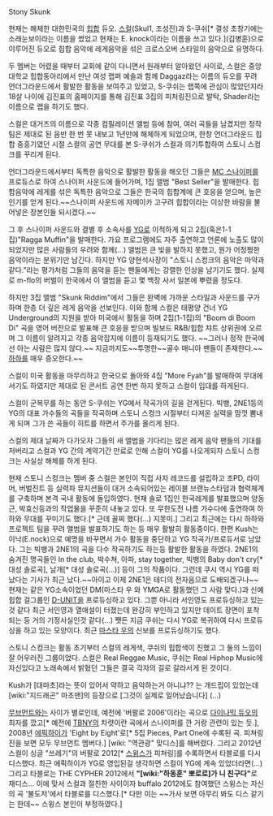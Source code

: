 Stony Skunk

현재는 해체한 대한민국의 [[힙합]] 듀오. [[스컬]](Skul1, 조성진)과 S-쿠쉬[* 결성 초창기에는 소래눈보이라는 이름을 썼었고 현재는 E. knock이라는 이름을 쓰고 있다.](김병훈)으로 이루어진 듀오로 힙합 음악에 레게음악을 섞은 크로스오버 스타일의 음악으로 유명하다.

두 멤버는 어렸을 때부터 교회에 같이 다니면서 원래부터 알아왔던 사이로, 스컬은 중앙대학교 힙합동아리에서 만난 여성 랩퍼 예솔과 함께 Daggaz라는 이름의 듀오를 꾸려 언더그라운드에서 활발한 활동을 보여주고 있었고, S-쿠쉬는 랩쪽에 관심이 많았던지라 18살 나이에 김진표의 홈페이지를 통해 김진표 3집의 피처링진으로 발탁, Shader라는 이름으로 랩을 하기도 했다.

스컬은 대거즈의 이름으로 각종 컴필레이션 앨범 등에 참여, 여러 곡들을 남겼지만 정작 팀은 제대로 된 음반 한 번 못 내보고 1년만에 해체하게 되었으며, 한창 언더그라운드 힙합 중흥기였던 시절 스컬의 공연 무대를 본 S-쿠쉬가 스컬과 의기투합하여 스토니 스컹크를 꾸리게 된다.

언더그라운드에서부터 독특한 음악으로 활발한 활동을 해오던 그들은 [[MC 스나이퍼]]를 프로듀스로 하여 스나이퍼 사운드에 들어가며, 1집 앨범 "Best Seller"을 발매한다. 힙합음악에 레게를 섞은 독특한 음악으로 그들은 한국의 힙합계에 큰 호응을 얻으며, 높은 인기를 얻게 된다.~~스나이퍼 사운드에 자메이카 고구려 힙합이라는 이상한 바람을 불어넣은 장본인들 되시겠다.~~

그 후 스나이퍼 사운드와 결별 후 소속사를 [[YG]]로 이적하게 되고 2집(혹은1-1집)"Ragga Muffin"을 발매한다. 가요 프로그램에도 자주 출연하고 언론에 노출도 많이 되었지만 많은 사람들의 우려와 함께(...) 앨범은 큰 빛을 발하지 못했고, 뭔가 어정쩡한 음악이라는 분위기만 남긴다. 하지만 YG 양현석사장이 "스토니 스컹크의 음악은 마약과 같다."라는 평가처럼 그들의 음악을 듣는 팬들에게는 강렬한 인상을 남기기도 했다. 실제로 m-flo의 버벌이 한국에서 이 앨범을 듣고 몇 백장 사서 일본에 뿌렸을 정도다.

하지만 3집 앨범 "Skunk Riddim"에서 그들은 완벽에 가까운 스타일과 사운드를 구가하며 한층 더 깊은 레게 음악을 선보인다. 이와 함께 스컬은 태평양 건너 YG Underground의 지원을 받아 미국에서 활동을 하며 2집(1-1집)의 "Boom di Boom Di" 곡을 영어 버전으로 발표해 큰 호응을 받으며 빌보드 R&B/힙합 챠트 상위권에 오르며 그 이름이 알려지고 각종 음악잡지에 이름이 등재되기도 했다. ~~그러나 정작 한국에선 아는 사람은 많지 않다.~~ 지금까지도~~투명한~~골수 매니아 팬들이 존재한다.~~[[하하]]를 매우 증오한다.~~

스컬이 미국 활동을 마무리하고 한국으로 돌아와 4집 "More Fyah"를 발매하여 무대에 서기도 하였지만 제대로 된 콘서트 공연 한번 하지 못하고 스컬이 입대를 하게된다.

스컬이 군복무를 하는 동안 S-쿠쉬는 YG에서 작곡가의 길을 걷게된다. 빅뱅, 2NE1등의 YG의 대표 가수들의 곡들을 작곡하며 스토니 스컹크 시절부터 다져온 실력을 맘껏 뽐내게 되며 그가 쓴 곡들이 히트를 하면서 주가를 올리게 된다.

스컬의 제대 날짜가 다가오자 그들의 새 앨범을 기다리는 많은 레게 음악 팬들의 기대를 저버리고 스컬과 YG 간의 계약기간 만료로 인해 스컬이 YG를 나오게되자 스토니 스컹크는 사실상 해체를 하게 된다.

현재 스토니 스컹크는 멤버 중 스컬은 본인이 직접 사자 레코드를 설립하고 조PD, 라이머, 버벌진트 등 실력파 뮤지션들이 대거 소속되어있는 레이블 브랜뉴스타덤과 협력체계를 구축하며 본격 국내 활동에 돌입하였다. 현재 솔로 1집인 한국레게를 발표했으며 양동근, 박효신등과의 작업물을 꾸준히 내놓고 있다. 또 무한도전 나름 가수다에 출연하여 하하와 무대를 꾸미기도 했다.[* 근데 꼴찌 했다(...) 지못미.] 그리고 최근에는 다시 하하와 프로젝트 팀을 꾸려 앨범을 발표하기도 하는 등 매우 활발히 활동중이다. 한편 Kush는 이낙(E.nock)으로 예명을 바꾸면서 가수 활동을 중단하고 YG 작곡가/프로듀서로 남았다. 그는 빅뱅과 2NE1의 곡을 다수 작곡하기도 하는등 활발한 활동을 하였다. 2NE1의 숨겨진 명곡들인 In the club, 박수쳐, 아파, stay together, 빅뱅의 Baby don't cry[* 대성 솔로곡], 날개[* 대성 솔로곡(...)] 등이 그의 작품이다. 그런데 쿠시 역시 YG를 떠났다는 기사가 최근 났다.~~아이고 이제 2NE1은 테디의 전자음으로 도배되겠구나~~ 현재는 같은 YG소속이었던 DM(마스타 우 와 YMGA로 활동했던 그 사람 맞다.)과 신예 힙합 걸그룹인 [[D-UNIT]]을 프로듀싱하고 있다. 그뿐 아니라 서인영도 프로듀싱하고 있는것 같다 최근 서인영과 열애설이 터졌는데 완강히 부인하고 있지만 데이트 장면이 포착되는 등 거의 기정사실인것 같다(...) 쨋든 지금 쿠쉬는 다시 YG로 복귀하여 다시 프로듀싱을 하고 있는 모양이다. 최근 [[마스타 우]]의 신보를 프로듀싱하기도 했다.

스토니 스컹크는 활동 초기부터 스컬의 레게색, 쿠쉬의 힙합색이 진했고 그 둘의 느낌이 잘 어우러진 그룹이었다. 스컬은 Real Reggae Music, 쿠쉬는 Real Hiphop Music에 자신있다고 노래속에서 밝혔던 그들은 결국 각자의 길로 갈라서게 된 것이다.

Kush가 [대마초]라는 뜻이 있어서 약하고 음악하는거 아니냐?? 는 개드립이 있었는데 [wiki:"지드래곤" 마초맨]의 등장으로 [그것이 실제로 일어났습니다] (...)

[[무브먼트]]와는 사이가 별로인데, 예전에 '버팔로 2006'이라는 곡으로 [[다이나믹 듀오]]의 최자를 깠고[* 예전에 [[TBNY]]의 차렷이란 곡에서 스나이퍼를 깐 거랑 관련이 있는 듯.], 2008년 [[에픽하이]]가 'Eight by Eight'로[* 5집 Pieces, Part One에 수록된 곡. 피쳐링진을 보면 모두 무브먼트 멤버다.] [wiki: "역관광" 맞디스]를 해버렸다. 그리고 2012년 스컬이 싱글  "쓰레기"의 버팔로 2012[* [[스윙스]]가 피쳐링]를 수록하면서 타블로를 다시 디스했다. 최근 에픽하이가 YG로 영입된걸 생각하면 스컬이 YG에 계속 있었더라면(...)
그리고 타블로는 THE CYPHER 2012에서 '''"[wiki:"하동훈" 뽀로로]가 니 친구다"'''로 재디스... 이에 맞서 스컬과 절친한 사이이자 buffalo 2012에도 참여했던 스윙스는 자신의 곡 '불도저'에서 타블로를 디스했다.[* 다만 이는 ~~가사 보면 아무리 봐도 디스 같기는 한데~~ 스윙스 본인이 부정하였다.]
